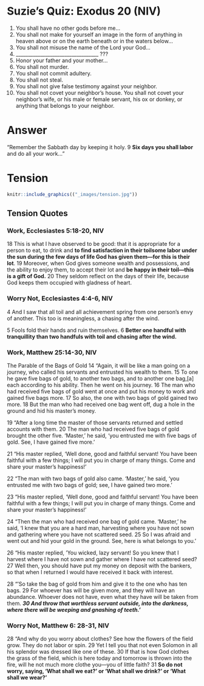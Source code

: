 # Suzie's Quiz:  Exodus 20 (NIV)

1. You shall have no other gods before me...
2. You shall not make for yourself an image in the form of anything in heaven above or on the earth beneath or in the waters below... 
3. You shall not misuse the name of the Lord your God...
4. __________________________________ ???
5. Honor your father and your mother...
6. You shall not murder.
7. You shall not commit adultery.
8. You shall not steal.
9. You shall not give false testimony against your neighbor.
10. You shall not covet your neighbor’s house. You shall not covet your neighbor’s wife, or his male or female servant, his ox or donkey, or anything that belongs to your neighbor.

# Answer

::: {.rmdimportant}

"Remember the Sabbath day by keeping it holy. 9 **Six days you shall labor** and do all your work..."

::: 

# Tension



```r
knitr::include_graphics(("_images/tension.jpg"))
```


##  Tension Quotes

###  Work,  Ecclesiastes 5:18-20, NIV

18 This is what I have observed to be good: that it is appropriate for a person to eat, to drink and **to find satisfaction in their toilsome labor under the sun during the few days of life God has given them—for this is their lot**. 19 Moreover, when God gives someone wealth and possessions, and the ability to enjoy them, to accept their lot and **be happy in their toil—this is a gift of God.** 20 They seldom reflect on the days of their life, because God keeps them occupied with gladness of heart.


### Worry Not,  Ecclesiastes 4:4-6, NIV

4 And I saw that all toil and all achievement spring from one person’s envy of another. This too is meaningless, a chasing after the wind.

5 Fools fold their hands
    and ruin themselves. 
6 **Better one handful with tranquillity
    than two handfuls with toil
    and chasing after the wind.**
    
###  Work,  Matthew 25:14-30, NIV

The Parable of the Bags of Gold
14 “Again, it will be like a man going on a journey, who called his servants and entrusted his wealth to them. 15 To one he gave five bags of gold, to another two bags, and to another one bag,[a] each according to his ability. Then he went on his journey. 16 The man who had received five bags of gold went at once and put his money to work and gained five bags more. 17 So also, the one with two bags of gold gained two more. 18 But the man who had received one bag went off, dug a hole in the ground and hid his master’s money.

19 “After a long time the master of those servants returned and settled accounts with them. 20 The man who had received five bags of gold brought the other five. ‘Master,’ he said, ‘you entrusted me with five bags of gold. See, I have gained five more.’

21 “His master replied, ‘Well done, good and faithful servant! You have been faithful with a few things; I will put you in charge of many things. Come and share your master’s happiness!’

22 “The man with two bags of gold also came. ‘Master,’ he said, ‘you entrusted me with two bags of gold; see, I have gained two more.’

23 “His master replied, ‘Well done, good and faithful servant! You have been faithful with a few things; I will put you in charge of many things. Come and share your master’s happiness!’

24 “Then the man who had received one bag of gold came. ‘Master,’ he said, ‘I knew that you are a hard man, harvesting where you have not sown and gathering where you have not scattered seed. 25 So I was afraid and went out and hid your gold in the ground. See, here is what belongs to you.’

26 “His master replied, ‘You wicked, lazy servant! So you knew that I harvest where I have not sown and gather where I have not scattered seed? 27 Well then, you should have put my money on deposit with the bankers, so that when I returned I would have received it back with interest.

28 “‘So take the bag of gold from him and give it to the one who has ten bags. 29 For whoever has will be given more, and they will have an abundance. Whoever does not have, even what they have will be taken from them. ***30 And throw that worthless servant outside, into the darkness, where there will be weeping and gnashing of teeth.’***


### Worry Not,  Matthew 6: 28-31, NIV

28 “And why do you worry about clothes? See how the flowers of the field grow. They do not labor or spin. 29 Yet I tell you that not even Solomon in all his splendor was dressed like one of these. 30 If that is how God clothes the grass of the field, which is here today and tomorrow is thrown into the fire, will he not much more clothe you—you of little faith? 31 **So do not worry, saying, ‘What shall we eat?’ or ‘What shall we drink?’ or ‘What shall we wear?’**